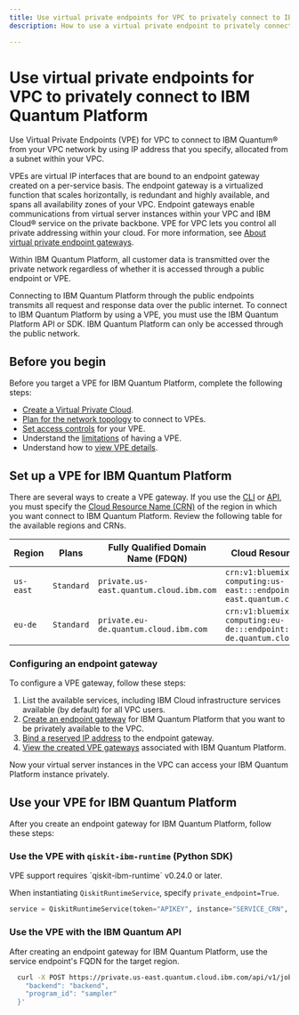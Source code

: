 ```yaml
---
title: Use virtual private endpoints for VPC to privately connect to IBM Quantum Platform
description: How to use a virtual private endpoint to privately connect to IBM Quantum Platform.

---
```


# Use virtual private endpoints for VPC to privately connect to IBM Quantum Platform

Use Virtual Private Endpoints (VPE) for VPC to connect to IBM Quantum&reg; from your VPC network by using IP address that you specify, allocated from a subnet within your VPC.

VPEs are virtual IP interfaces that are bound to an endpoint gateway created on a per-service basis. The endpoint gateway is a virtualized function that scales horizontally, is redundant and highly available, and spans all availability zones of your VPC. Endpoint gateways enable communications from virtual server instances within your VPC and IBM Cloud&reg; service on the private backbone. VPE for VPC lets you control all private addressing within your cloud. For more information, see [About virtual private endpoint gateways](https://cloud.ibm.com/docs/vpc?topic=vpc-about-vpe).

Within IBM Quantum Platform, all customer data is transmitted over the private network regardless of whether it is accessed through a public endpoint or VPE.

Connecting to IBM Quantum Platform through the public endpoints transmits all request and response data over the public internet. To connect to IBM Quantum Platform by using a VPE, you must use the IBM Quantum Platform API or SDK. IBM Quantum Platform can only be accessed through the public network.

## Before you begin

Before you target a VPE for IBM Quantum Platform, complete the following steps:

* [Create a Virtual Private Cloud](https://cloud.ibm.com/docs/vpc?topic=vpc-getting-started).
* [Plan for the network topology](https://cloud.ibm.com/docs/vpc?topic=vpc-planning-considerations) to connect to VPEs.
* [Set access controls](https://cloud.ibm.com/docs/vpc?topic=vpc-configure-acls-sgs-endpoint-gateways) for your VPE.
* Understand the [limitations](https://cloud.ibm.com/docs/vpc?topic=vpc-limitations-vpe) of having a VPE.
* Understand how to [view VPE details](https://cloud.ibm.com/docs/vpc?topic=vpc-vpe-viewing-details-of-an-endpoint-gateway).

## Set up a VPE for IBM Quantum Platform

There are several ways to create a VPE gateway. If you use the [CLI](https://cloud.ibm.com/docs/vpc?topic=vpc-vpc-reference&interface=cli#vpe-clis) or [API](https://cloud.ibm.com/apidocs/vpc/latest#create-endpoint-gateway), you must specify the [Cloud Resource Name (CRN)](https://cloud.ibm.com/docs/account?topic=account-crn) of the region in which you want connect to IBM Quantum Platform. Review the following table for the available regions and CRNs.

| Region | Plans   | Fully Qualified Domain Name (FDQN) | Cloud Resource Name (CRN) |
|-----------------|-----------------|-----------------|-----------------|
| `us-east` | `Standard` | `private.us-east.quantum.cloud.ibm.com` | `crn:v1:bluemix:public:quantum-computing:us-east:::endpoint:private.us-east.quantum.cloud.ibm.com` |
| `eu-de` | `Standard` | `private.eu-de.quantum.cloud.ibm.com` | `crn:v1:bluemix:public:quantum-computing:eu-de:::endpoint:private.eu-de.quantum.cloud.ibm.com` |

### Configuring an endpoint gateway

To configure a VPE gateway, follow these steps:

1. List the available services, including IBM Cloud infrastructure services available (by default) for all VPC users.
1. [Create an endpoint gateway](https://cloud.ibm.com/docs/vpc?topic=vpc-ordering-endpoint-gateway) for IBM Quantum Platform that you want to be privately available to the VPC.
1. [Bind a reserved IP address](https://cloud.ibm.com/docs/vpc?topic=vpc-bind-unbind-reserved-ip) to the endpoint gateway.
1. [View the created VPE gateways](https://cloud.ibm.com/docs/vpc?topic=vpc-vpe-viewing-details-of-an-endpoint-gateway) associated with IBM Quantum Platform.

Now your virtual server instances in the VPC can access your IBM Quantum Platform instance privately.

## Use your VPE for IBM Quantum Platform

After you create an endpoint gateway for IBM Quantum Platform, follow these steps:

### Use the VPE with `qiskit-ibm-runtime` (Python SDK)

<Admonition type="note">
VPE support requires `qiskit-ibm-runtime` v0.24.0 or later.
</Admonition>

When instantiating `QiskitRuntimeService`, specify `private_endpoint=True`.

```python
service = QiskitRuntimeService(token="APIKEY", instance="SERVICE_CRN", channel="ibm_cloud", private_endpoint=True)
```

### Use the VPE with the IBM Quantum API

After creating an endpoint gateway for IBM Quantum Platform, use the service endpoint's FQDN for the target region.

```bash
  curl -X POST https://private.us-east.quantum.cloud.ibm.com/api/v1/jobs -H "Authorization: Bearer $BEARER_TOKEN" -H "Service-CRN: $SERVICE_INSTANCE_CRN" -d '{
    "backend": "backend",
    "program_id": "sampler"
  }'
```
